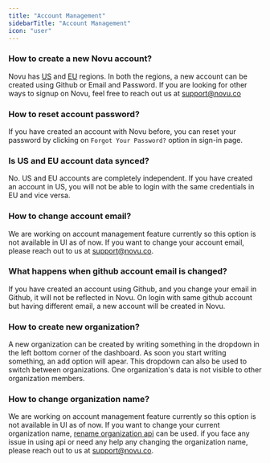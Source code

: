 ```yaml
---
title: "Account Management"
sidebarTitle: "Account Management"
icon: "user"
---
```


### How to create a new Novu account?

Novu has [US](https://web.novu.co/auth/signup) and [EU](https://eu.web.novu.co/auth/signup) regions. In both the regions, a new account can be created using Github or Email and Password. If you are looking for other ways to signup on Novu, feel free to reach out us at support@novu.co

### How to reset account password?

If you have created an account with Novu before, you can reset your password by clicking on `Forgot Your Password?` option in sign-in page.

### Is US and EU account data synced?

No. US and EU accounts are completely independent. If you have created an account in US, you will not be able to login with the same credentials in EU and vice versa.

### How to change account email?

We are working on account management feature currently so this option is not available in UI as of now. If you want to change your account email, please reach out to us at support@novu.co.

### What happens when github account email is changed?

If you have created an account using Github, and you change your email in Github, it will not be reflected in Novu. On login with same github account but having different email, a new account will be created in Novu.

### How to create new organization?

A new organization can be created by writing something in the dropdown in the left bottom corner of the dashboard. As soon you start writing something, an add option will apear. This dropdown can also be used to switch between organizations. One organization's data is not visible to other organization members.

### How to change organization name?
We are working on account management feature currently so this option is not available in UI as of now. If you want to change your current organization name, [rename organization api](/api-reference/organizations/rename-organization) can be used. if you face any issue in using api or need any help any changing the organization name, please reach out to us at support@novu.co.